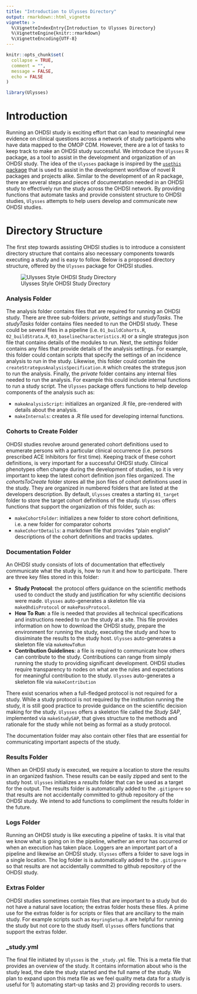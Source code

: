 ```yaml
---
title: "Introduction to Ulysses Directory"
output: rmarkdown::html_vignette
vignette: >
  %\VignetteIndexEntry{Introduction to Ulysses Directory}
  %\VignetteEngine{knitr::rmarkdown}
  %\VignetteEncoding{UTF-8}
---
```


```r
knitr::opts_chunk$set(
  collapse = TRUE,
  comment = "",
  message = FALSE,
  echo = FALSE
)
```

```r
library(Ulysses)
```


# Introduction

Running an OHDSI study is exciting effort that can lead to meaningful new evidence on clinical questions across a network of study participants who have data mapped to the OMOP CDM. However, there are a lot of tasks to keep track to make an OHDSI study successful. We introduce the `Ulysses` R package, as a tool to assist in the development and organization of an OHDSI study. The idea of the `Ulysses` package is inspired by the [`usethis` package](https://usethis.r-lib.org/) that is used to assist in the development workflow of novel R packages and projects alike. Similar to the development of an R package, there are several steps and pieces of documentation needed in an OHDSI study to effectively run the study across the OHDSI network. By providing functions that automate tasks and provide consistent structure to OHDSI studies, `Ulysses` attempts to help users develop and communicate new OHDSI studies.

# Directory Structure

The first step towards assisting OHDSI studies is to introduce a consistent directory structure that contains also necessary components towards executing a study and is easy to follow. Below is a proposed directory structure, offered by the `Ulysses` package for OHDSI studies.

![Ulysses Style OHDSI Study Directory](images/ulysses_directory.png)


### Analysis Folder

The analysis folder contains files that are required for running an OHDSI study. There are three sub-folders: *private*, *settings* and *studyTasks*. The *studyTasks* folder contains files needed to run the OHDSI study. These could be several files in a pipeline (i.e. `01_buildCohorts.R`, `02_buildStrata.R`, `03_baselineCharacteristics.R`) or a single strategus json file that contains details of the modules to run. Next, the *settings* folder contains any files that provide details of the analysis settings. For example, this folder could contain scripts that specify the settings of an incidence analysis to run in the study. Likewise, this folder could contain the `createStrategusAnalysisSpecification.R` which creates the strategus json to run the analysis. Finally, the *private* folder contains any internal files needed to run the analysis. For example this could include internal functions to run a study script. The `Ulysses` package offers functions to help develop components of the analysis such as:

-   `makeAnalysisScript`: initializes an organized .R file, pre-rendered with details about the analysis.
-   `makeInternals`: creates a .R file used for developing internal functions.

### Cohorts to Create Folder

OHDSI studies revolve around generated cohort definitions used to enumerate persons with a particular clinical occurrence (i.e. persons prescribed ACE Inhibitors for first time). Keeping track of these cohort definitions, is very important for a successful OHDSI study. Clinical phenotypes often change during the development of studies, so it is very important to keep the latest cohort definition json files organized. The *cohortsToCreate* folder stores all the json files of cohort definitions used in the study. They are organized in numbered folders that are listed at the developers description. By default, `Ulysses` creates a starting `01_target` folder to store the target cohort definitions of the study. `Ulysses` offers functions that support the organization of this folder, such as:

-   `makeCohortFolder`: initializes a new folder to store cohort definitions, i.e. a new folder for comparator cohorts
-   `makeCohortDetails`: a markdown file that provides "plain english" descriptions of the cohort definitions and tracks updates.

### Documentation Folder

An OHDSI study consists of lots of documentation that effectively communicate what the study is, how to run it and how to participate. There are three key files stored in this folder:

-   **Study Protocol**: the protocol offers guidance on the scientific methods used to conduct the study and justification for why scientific decisions were made. `Ulysses` auto-generates a skeleton file via `makeOhdisProtocol` or `makePassProtocol`. 
-   **How To Run**: a file is needed that provides all technical specifications and instructions needed to run the study at a site. This file provides information on how to download the OHDSI study, prepare the environment for running the study, executing the study and how to dissiminate the results to the study host. `Ulysses` auto-generates a skeleton file via `makeHowToRun`
-   **Contribution Guidelines**: a file is required to communicate how others can contribute to the study. Contributions can range from simply running the study to providing significant development. OHDSI studies require transparency to nodes on what are the rules and expectations for meaningful contribution to the study. `Ulysses` auto-generates a skeleton file via `makeContribution`

There exist scenarios when a full-fledged protocol is not required for a study. While a study protocol is not required by the institution running the study, it is still good practice to provide guidance on the scientific decision making for the study. `Ulysses` offers a skeleton file called the *Study SAP*, implemented via `makeStudySAP`, that gives structure to the methods and rationale for the study while not being as formal as a study protocol.

The documentation folder may also contain other files that are essential for communicating important aspects of the study.

### Results Folder

When an OHDSI study is executed, we require a location to store the results in an organized fashion. These results can be easily zipped and sent to the study host. `Ulysses` initializes a *results* folder that can be used as a target for the output. The results folder is automatically added to the `.gitignore` so that results are not accidentally committed to github repository of the OHDSI study. We intend to add functions to compliment the results folder in the future.

### Logs Folder

Running an OHDSI study is like executing a pipeline of tasks. It is vital that we know what is going on in the pipeline, whether an error has occurred or when an execution has taken place. Loggers are an important part of a pipeline and likewise an OHDSI study. `Ulysses` offers a folder to save logs in a single location. The log folder is is automatically added to the `.gitignore` so that results are not accidentally committed to github repository of the OHDSI study.

### Extras Folder

OHDSI studies sometimes contain files that are important to a study but do not have a natural save location; the extras folder hosts these files. A prime use for the extras folder is for scripts or files that are ancillary to the main study. For example scripts such as `KeyringSetup.R` are helpful for running the study but not core to the study itself. `Ulysses` offers functions that support the extras folder.

### \_study.yml

The final file initiated by `Ulysses` is the `_study.yml` file. This is a meta file that provides an overview of the study. It contains information about who is the study lead, the date the study started and the full name of the study. We plan to expand upon this meta file as we feel quality meta data for a study is useful for 1) automating start-up tasks and 2) providing records to users.




